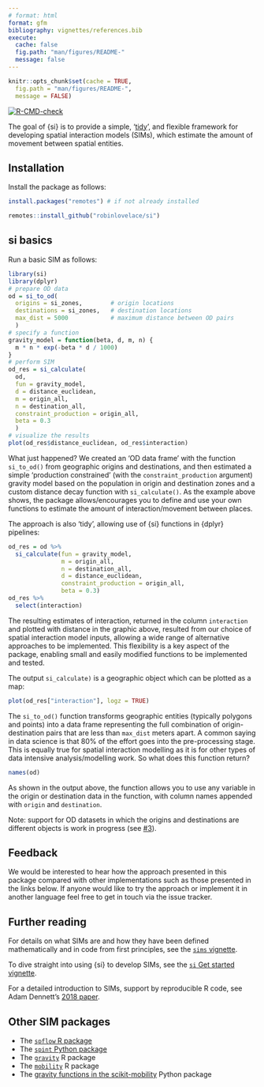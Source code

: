 ```yaml
---
# format: html
format: gfm
bibliography: vignettes/references.bib
execute:
  cache: false
  fig.path: "man/figures/README-"
  message: false
---
```


```r
knitr::opts_chunk$set(cache = TRUE,
  fig.path = "man/figures/README-",
  message = FALSE)
```

<!-- badges: start -->
[![R-CMD-check](https://github.com/robinlovelace/si/workflows/R-CMD-check/badge.svg)](https://github.com/robinlovelace/si/actions)
<!-- badges: end -->

The goal of {si} is to provide a simple, '[tidy](https://dplyr.tidyverse.org/)', and flexible framework for developing spatial interaction models (SIMs), which estimate the amount of movement between spatial entities.

## Installation

Install the package as follows:

```r
install.packages("remotes") # if not already installed
```

```r
remotes::install_github("robinlovelace/si")
```

<!-- # Implementations in other languages -->
## si basics

Run a basic SIM as follows:

```r
library(si)
library(dplyr)
# prepare OD data
od = si_to_od(
  origins = si_zones,        # origin locations
  destinations = si_zones,   # destination locations
  max_dist = 5000            # maximum distance between OD pairs
  )
# specify a function
gravity_model = function(beta, d, m, n) {
  m * n * exp(-beta * d / 1000)
} 
# perform SIM
od_res = si_calculate(
  od,
  fun = gravity_model,
  d = distance_euclidean,
  m = origin_all,
  n = destination_all,
  constraint_production = origin_all,
  beta = 0.3
  )
# visualize the results
plot(od_res$distance_euclidean, od_res$interaction)
```

What just happened?
We created an 'OD data frame' with the function `si_to_od()` from geographic origins and destinations, and then estimated a simple 'production constrained' (with the `constraint_production` argument) gravity model based on the population in origin and destination zones and a custom distance decay function with `si_calculate()`.
As the example above shows, the package allows/encourages you to define and use your own functions to estimate the amount of interaction/movement between places.

The approach is also 'tidy', allowing use of {si} functions in {dplyr} pipelines:

```r
od_res = od %>% 
  si_calculate(fun = gravity_model, 
               m = origin_all,
               n = destination_all,
               d = distance_euclidean,
               constraint_production = origin_all,
               beta = 0.3)
od_res %>% 
  select(interaction)
```

The resulting estimates of interaction, returned in the column `interaction` and plotted with distance in the graphic above, resulted from our choice of spatial interaction model inputs, allowing a wide range of alternative approaches to be implemented.
This flexibility is a key aspect of the package, enabling small and easily modified functions to be implemented and tested.

The output `si_calculate)` is a geographic object which can be plotted as a map:

```r
plot(od_res["interaction"], logz = TRUE)
```

The `si_to_od()` function transforms geographic entities (typically polygons and points) into a data frame representing the full combination of origin-destination pairs that are less than `max_dist` meters apart.
A common saying in data science is that 80% of the effort goes into the pre-processing stage.
This is equally true for spatial interaction modelling as it is for other types of data intensive analysis/modelling work.
So what does this function return?

```r
names(od)
```

As shown in the output above, the function allows you to use any variable in the origin or destination data in the function, with column names appended with `origin` and `destination`.

Note: support for OD datasets in which the origins and destinations are different objects is work in progress (see [#3](https://github.com/Robinlovelace/si/issues/3)).

## Feedback

We would be interested to hear how the approach presented in this package compared with other implementations such as those presented in the links below.
If anyone would like to try the approach or implement it in another language feel free to get in touch via the issue tracker.

## Further reading

For details on what SIMs are and how they have been defined mathematically and in code from first principles, see the [`sims` vignette](https://robinlovelace.github.io/si/articles/sims-first-principles.html).

To dive straight into using {si} to develop SIMs, see the [`si` Get started vignette](https://robinlovelace.github.io/si/articles/si.html).

For a detailed introduction to SIMs, support by reproducible R code, see Adam Dennett's [2018 paper](https://doi.org/10.37970/aps.v2i2.38).

## Other SIM packages

- The [`spflow` R package](https://github.com/LukeCe/spflow)
- The [`spint` Python package](https://spint.readthedocs.io/en/latest/)
- The [`gravity`](https://cran.r-project.org/package=gravity) R package
- The [`mobility`](https://covid-19-mobility-data-network.github.io/mobility/index.html) R package
- The [gravity functions in the scikit-mobility](https://scikit-mobility.github.io/scikit-mobility/reference/models.html#module-skmob.models.gravity) Python package
